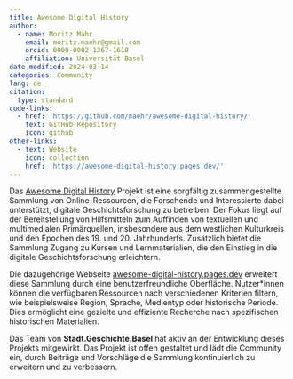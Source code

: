 ```yaml
---
title: Awesome Digital History
author:
  - name: Moritz Mähr
    email: moritz.maehr@gmail.com
    orcid: 0000-0002-1367-1618
    affiliation: Universität Basel
date-modified: 2024-03-14
categories: Community
lang: de
citation:
  type: standard
code-links:
  - href: 'https://github.com/maehr/awesome-digital-history/'
    text: GitHub Repository
    icon: github
other-links:
  - text: Website
    icon: collection
    href: 'https://awesome-digital-history.pages.dev/'
---
```


Das [Awesome Digital History](https://github.com/maehr/awesome-digital-history/) Projekt ist eine sorgfältig zusammengestellte Sammlung von Online-Ressourcen, die Forschende und Interessierte dabei unterstützt, digitale Geschichtsforschung zu betreiben. Der Fokus liegt auf der Bereitstellung von Hilfsmitteln zum Auffinden von textuellen und multimedialen Primärquellen, insbesondere aus dem westlichen Kulturkreis und den Epochen des 19. und 20. Jahrhunderts. Zusätzlich bietet die Sammlung Zugang zu Kursen und Lernmaterialien, die den Einstieg in die digitale Geschichtsforschung erleichtern.

Die dazugehörige Webseite [awesome-digital-history.pages.dev](https://awesome-digital-history.pages.dev/) erweitert diese Sammlung durch eine benutzerfreundliche Oberfläche. Nutzer\*innen können die verfügbaren Ressourcen nach verschiedenen Kriterien filtern, wie beispielsweise Region, Sprache, Medientyp oder historische Periode. Dies ermöglicht eine gezielte und effiziente Recherche nach spezifischen historischen Materialien.

Das Team von **Stadt.Geschichte.Basel** hat aktiv an der Entwicklung dieses Projekts mitgewirkt. Das Projekt ist offen gestaltet und lädt die Community ein, durch Beiträge und Vorschläge die Sammlung kontinuierlich zu erweitern und zu verbessern.